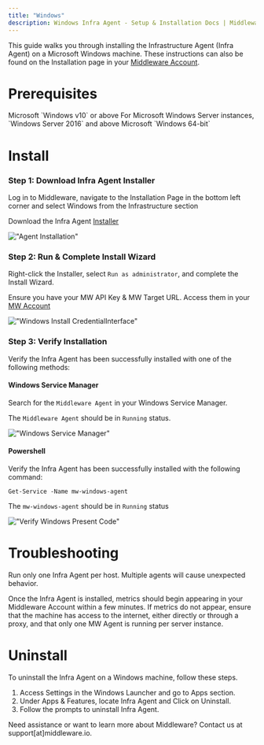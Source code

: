 ```yaml
---
title: "Windows"
description: Windows Infra Agent - Setup & Installation Docs | Middleware
---
```


This guide walks you through installing the Infrastructure Agent (Infra Agent) on a Microsoft Windows machine. These instructions can also be found on the Installation page in your [Middleware Account](https://app.middleware.io/installation#infrastructures/windows).

# Prerequisites

<Steps>

  <Step title="Windows Version">
   Microsoft `Windows v10` or above
  </Step>

  <Step title="Windows Server">
  For Microsoft Windows Server instances, `Windows Server 2016` and above
  </Step>

  <Step title="Windows Processor">
  Microsoft `Windows 64-bit`
  </Step>

</Steps>

# Install

### Step 1: Download Infra Agent Installer

Log in to Middleware, navigate to the Installation Page in the bottom left corner and select Windows from the Infrastructure section

Download the Infra Agent [Installer](https://github.com/middleware-labs/mw-agent/releases)

!["Agent Installation"](/images/agent-installation/k1.png)



### Step 2: Run & Complete Install Wizard

Right-click the Installer, select `Run as administrator`, and complete the Install Wizard.

<Note> Ensure you have your MW API Key & MW Target URL. Access them in your [MW Account](https://app.middleware.io/installation#infrastructures/windows) </Note>

!["Windows Install CredentialInterface"](/images/agent-installation/windows.png)


### Step 3: Verify Installation

Verify the Infra Agent has been successfully installed with one of the following methods:

#### Windows Service Manager

Search for the `Middleware Agent` in your Windows Service Manager. 

The `Middleware Agent` should be in `Running` status.

!["Windows Service Manager"](/images/agent-installation/windows_verify.png) 

#### Powershell

Verify the Infra Agent has been successfully installed with the following command:

```shell Shell
Get-Service -Name mw-windows-agent
```

The `mw-windows-agent` should be in `Running` status

!["Verify Windows Present Code"](/images/agent-installation/windows_correct.jpg)

# Troubleshooting
<Warning>  Run only one Infra Agent per host. Multiple agents will cause unexpected behavior. </Warning>

Once the Infra Agent is installed, metrics should begin appearing in your Middleware Account within a few minutes. If metrics do not appear, ensure that the machine has access to the internet, either directly or through a proxy, and that only one MW Agent is running per server instance.

# Uninstall
To uninstall the Infra Agent on a Windows machine, follow these steps.

1. Access Settings in the Windows Launcher and go to Apps section. 
2. Under Apps & Features, locate Infra Agent and Click on Uninstall.
3. Follow the prompts to uninstall Infra Agent.

<Note> Need assistance or want to learn more about Middleware? Contact us at support[at]middleware.io. </Note>